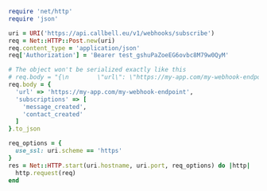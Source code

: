 ```ruby
require 'net/http'
require 'json'

uri = URI('https://api.callbell.eu/v1/webhooks/subscribe')
req = Net::HTTP::Post.new(uri)
req.content_type = 'application/json'
req['Authorization'] = 'Bearer test_gshuPaZoeEG6ovbc8M79w0QyM'

# The object won't be serialized exactly like this
# req.body = "{\n        \"url\": \"https://my-app.com/my-webhook-endpoint\",\n        \"subscriptions\": [\"message_created\", \"contact_created\"]\n  }"
req.body = {
  'url' => 'https://my-app.com/my-webhook-endpoint',
  'subscriptions' => [
    'message_created',
    'contact_created'
  ]
}.to_json

req_options = {
  use_ssl: uri.scheme == 'https'
}
res = Net::HTTP.start(uri.hostname, uri.port, req_options) do |http|
  http.request(req)
end

```